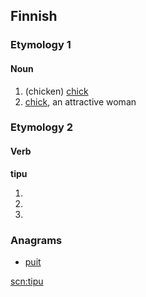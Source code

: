 ==Finnish==

===Etymology 1===

====Noun====
{{fi-noun|tipu|type=solu}}

#(chicken) [[chick]]
#[[chick]], an attractive woman

===Etymology 2===

====Verb====
'''tipu'''

# {{fi-form of|tippua|type=verb|mood=indicative|tense=present connegative}}
# {{fi-form of|tippua|type=verb|pr=second-person|pl=singular|mood=imperative|tense=present}}
# {{fi-form of|tippua|type=verb|pr=second-person|pl=singular|mood=imperative|tense=present connegative}}

===Anagrams===
*[[puit]]

[[scn:tipu]]